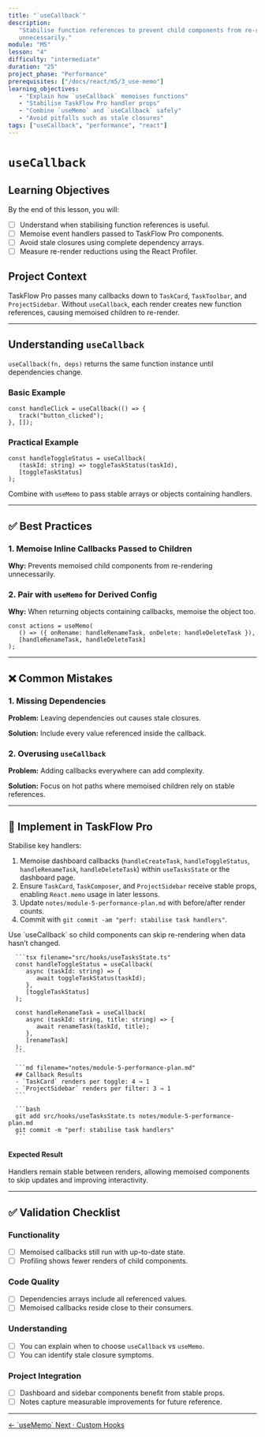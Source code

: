 ```yaml
---
title: "`useCallback`"
description:
   "Stabilise function references to prevent child components from re-rendering
   unnecessarily."
module: "M5"
lesson: "4"
difficulty: "intermediate"
duration: "25"
project_phase: "Performance"
prerequisites: ["/docs/react/m5/3_use-memo"]
learning_objectives:
   - "Explain how `useCallback` memoises functions"
   - "Stabilise TaskFlow Pro handler props"
   - "Combine `useMemo` and `useCallback` safely"
   - "Avoid pitfalls such as stale closures"
tags: ["useCallback", "performance", "react"]
---
```



# `useCallback`

## Learning Objectives

By the end of this lesson, you will:

-  [ ] Understand when stabilising function references is useful.
-  [ ] Memoise event handlers passed to TaskFlow Pro components.
-  [ ] Avoid stale closures using complete dependency arrays.
-  [ ] Measure re-render reductions using the React Profiler.

## Project Context

TaskFlow Pro passes many callbacks down to `TaskCard`, `TaskToolbar`, and
`ProjectSidebar`. Without `useCallback`, each render creates new function
references, causing memoised children to re-render.

---

## Understanding `useCallback`

`useCallback(fn, deps)` returns the same function instance until dependencies
change.

### Basic Example

```tsx
const handleClick = useCallback(() => {
   track("button_clicked");
}, []);
```

### Practical Example

```tsx
const handleToggleStatus = useCallback(
   (taskId: string) => toggleTaskStatus(taskId),
   [toggleTaskStatus]
);
```

Combine with `useMemo` to pass stable arrays or objects containing handlers.

---

## ✅ Best Practices

### 1. Memoise Inline Callbacks Passed to Children

**Why:** Prevents memoised child components from re-rendering unnecessarily.

### 2. Pair with `useMemo` for Derived Config

**Why:** When returning objects containing callbacks, memoise the object too.

```tsx
const actions = useMemo(
   () => ({ onRename: handleRenameTask, onDelete: handleDeleteTask }),
   [handleRenameTask, handleDeleteTask]
);
```

---

## ❌ Common Mistakes

### 1. Missing Dependencies

**Problem:** Leaving dependencies out causes stale closures.

**Solution:** Include every value referenced inside the callback.

### 2. Overusing `useCallback`

**Problem:** Adding callbacks everywhere can add complexity.

**Solution:** Focus on hot paths where memoised children rely on stable
references.

---

## 🔨 Implement in TaskFlow Pro

Stabilise key handlers:

1. Memoise dashboard callbacks (`handleCreateTask`, `handleToggleStatus`,
   `handleRenameTask`, `handleDeleteTask`) within `useTasksState` or the
   dashboard page.
2. Ensure `TaskCard`, `TaskComposer`, and `ProjectSidebar` receive stable props,
   enabling `React.memo` usage in later lessons.
3. Update `notes/module-5-performance-plan.md` with before/after render counts.
4. Commit with `git commit -am "perf: stabilise task handlers"`.

<Accordions type='single' className='mt-4'>
   <Accordion title='Solution Walkthrough'>
      <p>Use `useCallback` so child components can skip re-rendering when data hasn’t changed.</p>

      ```tsx filename="src/hooks/useTasksState.ts"
      const handleToggleStatus = useCallback(
         async (taskId: string) => {
            await toggleTaskStatus(taskId);
         },
         [toggleTaskStatus]
      );

      const handleRenameTask = useCallback(
         async (taskId: string, title: string) => {
            await renameTask(taskId, title);
         },
         [renameTask]
      );
      ```

      ```md filename="notes/module-5-performance-plan.md"
      ## Callback Results
      - `TaskCard` renders per toggle: 4 → 1
      - `ProjectSidebar` renders per filter: 3 → 1
      ```

      ```bash
      git add src/hooks/useTasksState.ts notes/module-5-performance-plan.md
      git commit -m "perf: stabilise task handlers"
      ```

   </Accordion>
</Accordions>

#### Expected Result

Handlers remain stable between renders, allowing memoised components to skip
updates and improving interactivity.

---

## ✅ Validation Checklist

### Functionality

-  [ ] Memoised callbacks still run with up-to-date state.
-  [ ] Profiling shows fewer renders of child components.

### Code Quality

-  [ ] Dependencies arrays include all referenced values.
-  [ ] Memoised callbacks reside close to their consumers.

### Understanding

-  [ ] You can explain when to choose `useCallback` vs `useMemo`.
-  [ ] You can identify stale closure symptoms.

### Project Integration

-  [ ] Dashboard and sidebar components benefit from stable props.
-  [ ] Notes capture measurable improvements for future reference.

---

<div className='mt-8 flex justify-between'>
   <a
      href='/docs/react/m5/3_use-memo'
      className='text-sm font-medium text-muted-foreground hover:text-foreground'
   >
      ← `useMemo`
   </a>
   <a
      href='/docs/react/m5/5_custom-hooks'
      className='text-sm font-medium text-primary hover:text-primary/80'
   >
      Next · Custom Hooks
   </a>
</div>
